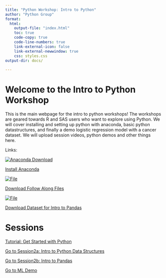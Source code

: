 ```yaml
---
title: "Python Workshop: Intro to Python"
author: "Python Group"
format: 
  html:
    output-file: "index.html"
    toc: true
    code-copy: true
    code-line-numbers: true
    link-external-icon: false
    link-external-newwindow: true
    css: styles.css
output-dir: docs/
    
---
```


# Welcome to the Intro to Python Workshop

This is the main webpage for the intro to python workshops! The workshops are geared towards R and SAS users who want to explore using Python. We will cover installing and setting up python with anaconda, basic python datastructures, and finally a demo logistic regression model with a cancer dataset. We will upload session videos, python demos and other things here. 

Links: 

<a href="https://www.anaconda.com/download/success" class="link-block">
    <img src="icons/anaconda_secondary_logo.svg" alt="Anaconda Download">
    <p>Install Anaconda</p>
</a> <a href="https://github.mskcc.org/Python-Workshop/Python-Workshop.github.io/tree/main/FollowAlong" class="link-block">
    <img src="icons/code.png" alt="File">
    <p>Download Follow Along Files</p>
</a>
 <a href="https://www.kaggle.com/datasets/erdemtaha/cancer-data" class="link-block">
    <img src="icons/code.png" alt="File">
    <p>Download Dataset for Intro to Pandas</p>
</a>


# Sessions

<a href="session1/session1.html">Tutorial: Get Started with Python
  </a>
  
<a href="session2a/session2a.html">Go to Session2a: Intro to Python Data Structures
  </a> 


<a href="session2b/session2b.html">Go to Session2b: Intro to Pandas
  </a>


<a href="session3/session3.html">Go to ML Demo</a>

